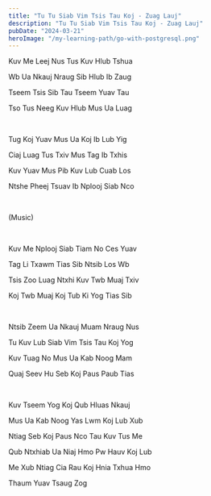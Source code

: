 ```yaml
---
title: "Tu Tu Siab Vim Tsis Tau Koj - Zuag Lauj"
description: "Tu Tu Siab Vim Tsis Tau Koj - Zuag Lauj"
pubDate: "2024-03-21"
heroImage: "/my-learning-path/go-with-postgresql.png"
---
```


Kuv Me Leej Nus Tus Kuv Hlub Tshua

Wb Ua Nkauj Nraug Sib Hlub Ib Zaug

Tseem Tsis Sib Tau Tseem Yuav Tau

Tso Tus Neeg Kuv Hlub Mus Ua Luag

<br />

Tug Koj Yuav Mus Ua Koj Ib Lub Yig

Ciaj Luag Tus Txiv Mus Tag Ib Txhis

Kuv Yuav Mus Pib Kuv Lub Cuab Los

Ntshe Pheej Tsuav Ib Nplooj Siab Nco

<br />

(Music)

<br />

Kuv Me Nplooj Siab Tiam No Ces Yuav

Tag Li Txawm Tias Sib Ntsib Los Wb

Tsis Zoo Luag Ntxhi Kuv Twb Muaj Txiv

Koj Twb Muaj Koj Tub Ki Yog Tias Sib

<br />

Ntsib Zeem Ua Nkauj Muam Nraug Nus

Tu Kuv Lub Siab Vim Tsis Tau Koj Yog

Kuv Tuag No Mus Ua Kab Noog Mam

Quaj Seev Hu Seb Koj Paus Paub Tias

<br />

Kuv Tseem Yog Koj Qub Hluas Nkauj

Mus Ua Kab Noog Yas Lwm Koj Lub Xub

Ntiag Seb Koj Paus Nco Tau Kuv Tus Me

Qub Ntxhiab Ua Niaj Hmo Pw Hauv Koj Lub

Me Xub Ntiag Cia Rau Koj Hnia Txhua Hmo

Thaum Yuav Tsaug Zog
